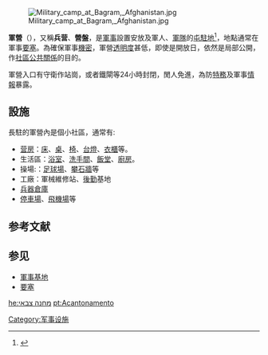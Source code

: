 {{主条目消歧义|“营盘”重定向至此。关于台湾新北市地名，详见“'''[[營盤_(臺灣)|營盤 (臺灣)]]'''”。关于香港新界地名，详见“'''[[营盘_(香港)|营盘 (香港)]]'''”。}}

[[File:Military_camp_at_Bagram,_Afghanistan.jpg|thumb]]

'''軍營'''（{{lang-en|military camp}}），又稱'''兵营'''、'''營盤'''，是[[軍事|軍事]]設置安放及軍人、[[軍隊|軍隊]]的[[屯駐地|屯駐地]]<ref>{{cite web|title=军营|url=http://www.zdic.net/c/b/152/337071.htm|website=汉典|accessdate=2018-03-03|archive-date=2019-05-01|archive-url=https://web.archive.org/web/20190501021345/http://www.zdic.net/c/b/152/337071.htm|dead-url=no}}</ref>，地點通常在軍事[[要塞|要塞]]。為確保軍事[[機密|機密]]，軍營[[透明度|透明度]]甚低，即使是開放日，依然是局部公開，作[[社區|社區]][[公共關係|公共關係]]的目的。

軍營入口有守衛作站崗，或者鐵閘等24小時封閉，閒人免進，為防[[特務|特務]]及軍事[[情報|情報]]暴露。

==設施==
長駐的軍營內是個小社區，通常有:
* [[营房|营房]]：[[床|床]]、[[桌|桌]]、[[椅|椅]]、[[台燈|台燈]]、[[衣櫃|衣櫃]]等。
* 生活區：[[浴室|浴室]]、[[洗手間|洗手間]]、[[飯堂|飯堂]]、[[廚房|廚房]]。
* 操場:：[[足球場|足球場]]、[[攀石|攀石]][[牆|牆]]等
* 工廠：軍械維修站、[[後勤|後勤]]基地
* [[兵器|兵器]][[倉庫|倉庫]]
* [[停車場|停車場]]、[[飛機場|飛機場]]等

== 参考文献 ==
{{Reflist}}

== 参见 ==
*[[軍事基地|軍事基地]]
*[[要塞|要塞]]

[[Category:军事设施|Category:军事设施]]

{{軍事小作品}}

[[he:מחנה_צבאי|he:מחנה צבאי]]
[[pt:Acantonamento|pt:Acantonamento]]